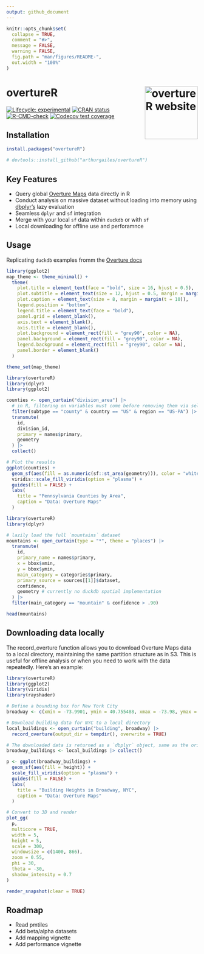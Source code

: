 ```yaml
---
output: github_document
---
```


<!-- README.md is generated from README.Rmd. Please edit that file -->

```r
knitr::opts_chunk$set(
  collapse = TRUE,
  comment = "#>",
  message = FALSE,
  warning = FALSE,
  fig.path = "man/figures/README-",
  out.width = "100%"
)
```

# overtureR <a href="https://arthurgailes.github.io/overtureR/"><img src="man/figures/logo.png" align="right" height="139" alt="overtureR website" /></a>


<!-- badges: start -->
[![Lifecycle: experimental](https://img.shields.io/badge/lifecycle-stable-green.svg)](https://lifecycle.r-lib.org/articles/stages.html#stable)
[![CRAN status](https://www.r-pkg.org/badges/version/overtureR)](https://CRAN.R-project.org/package=overtureR)
[![R-CMD-check](https://github.com/arthurgailes/overtureR/actions/workflows/R-CMD-check.yaml/badge.svg)](https://github.com/arthurgailes/overtureR/actions/workflows/R-CMD-check.yaml)
[![Codecov test coverage](https://codecov.io/gh/arthurgailes/overtureR/branch/master/graph/badge.svg)](https://app.codecov.io/gh/arthurgailes/overtureR?branch=master)
<!-- badges: end -->

## Installation

```r
install.packages("overtureR")

# devtools::install_github("arthurgailes/overtureR")
```

## Key Features

* Query global [Overture Maps](https://overturemaps.org/) data directly in R
* Conduct analysis on massive dataset without loading into memory using  [dbplyr's](https://dbplyr.tidyverse.org/) lazy evaluation
* Seamless `dplyr` and `sf` integration
* Merge with your local `sf` data within `duckdb` or with `sf`
* Local downloading for offline use and perforamnce

## Usage

Replicating `duckdb` examples fromm the [Overture docs](https://docs.overturemaps.org/getting-data/duckdb/)

```r
library(ggplot2)
map_theme <- theme_minimal() +
  theme(
    plot.title = element_text(face = "bold", size = 16, hjust = 0.5),
    plot.subtitle = element_text(size = 12, hjust = 0.5, margin = margin(b = 20)),
    plot.caption = element_text(size = 8, margin = margin(t = 10)),
    legend.position = "bottom",
    legend.title = element_text(face = "bold"),
    panel.grid = element_blank(),
    axis.text = element_blank(),
    axis.title = element_blank(),
    plot.background = element_rect(fill = "grey90", color = NA), 
    panel.background = element_rect(fill = "grey90", color = NA), 
    legend.background = element_rect(fill = "grey90", color = NA),
    panel.border = element_blank()
  )

theme_set(map_theme)
```


```r
library(overtureR)
library(dplyr)
library(ggplot2)

counties <- open_curtain("division_area") |>
  # in R, filtering on variables must come before removing them via select
  filter(subtype == "county" & country == "US" & region == "US-PA") |>
  transmute(
    id,
    division_id,
    primary = names$primary,
    geometry
  ) |>
  collect()

# Plot the results
ggplot(counties) +
  geom_sf(aes(fill = as.numeric(sf::st_area(geometry))), color = "white", size = 0.2) +
  viridis::scale_fill_viridis(option = "plasma") +
  guides(fill = FALSE) +
  labs(
    title = "Pennsylvania Counties by Area",
    caption = "Data: Overture Maps"
  ) 
```

```r
library(overtureR)
library(dplyr)

# lazily load the full `mountains` dataset
mountains <- open_curtain(type = "*", theme = "places") |>
  transmute(
    id,
    primary_name = names$primary,
    x = bbox$xmin,
    y = bbox$ymin,
    main_category = categories$primary,
    primary_source = sources[[1]]$dataset,
    confidence,
    geometry # currently no duckdb spatial implementation
  ) |>
  filter(main_category == "mountain" & confidence > .90)

head(mountains)
```

## Downloading data locally

The record_overture function allows you to download Overture Maps data to a local directory, maintaining the same partition structure as in S3. This is useful for offline analysis or when you need to work with the data repeatedly. Here's an example:

```r
library(overtureR)
library(ggplot2)
library(viridis)
library(rayshader)

# Define a bounding box for New York City
broadway <- c(xmin = -73.9901, ymin = 40.755488, xmax = -73.98, ymax = 40.76206)

# Download building data for NYC to a local directory
local_buildings <- open_curtain("building", broadway) |> 
  record_overture(output_dir = tempdir(), overwrite = TRUE)

# The downloaded data is returned as a `dbplyr` object, same as the original (but faster!)
broadway_buildings <- local_buildings |> collect() 

p <- ggplot(broadway_buildings) +
  geom_sf(aes(fill = height)) +
  scale_fill_viridis(option = "plasma") +
  guides(fill = FALSE) +
  labs(
    title = "Building Heights in Broadway, NYC", 
    caption = "Data: Overture Maps"
  )

# Convert to 3D and render
plot_gg(
  p,
  multicore = TRUE,
  width = 5,
  height = 5,
  scale = 300,
  windowsize = c(1400, 866),
  zoom = 0.55, 
  phi = 30, 
  theta = -30,
  shadow_intensity = 0.7
)

render_snapshot(clear = TRUE)

```


## Roadmap

- Read pmtiles
- Add beta/alpha datasets
- Add mapping vignette
- Add performance vignette
